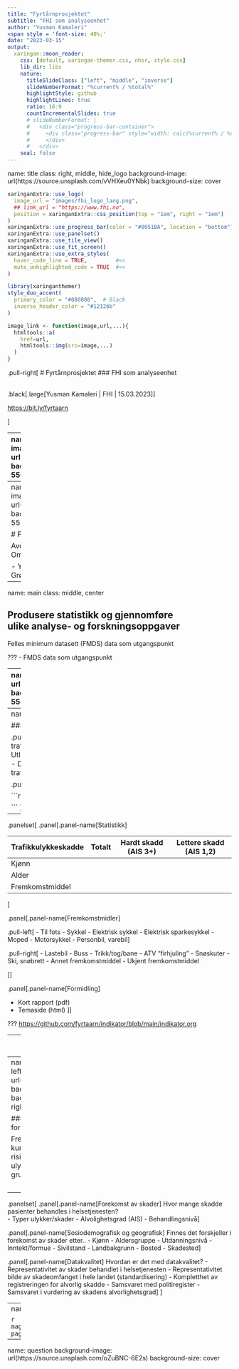```yaml
---
title: "Fyrtårnprosjektet"
subtitle: "FHI som analyseenhet"
author: "Yusman Kamaleri"
<span style = 'font-size: 40%;'
date: "2023-03-15"
output:
  xaringan::moon_reader:
    css: [default, xaringan-themer.css, nhsr, style.css]
    lib_dir: libs
    nature:
      titleSlideClass: ["left", "middle", "inverse"]
      slideNumberFormat: "%current% / %total%"
      highlightStyle: github
      highlightLines: true
      ratio: 16:9
      countIncrementalSlides: true
      # slideNumberFormat: |
      #   <div class="progress-bar-container">
      #     <div class="progress-bar" style="width: calc(%current% / %total% * 100%);">
      #     </div>
      #   </div>
    seal: false
---
```


name: title 
class: right, middle, hide_logo
background-image: url(https://source.unsplash.com/vVHXeu0YNbk)
background-size: cover

```r
xaringanExtra::use_logo(
  image_url = "images/fhi_logo_lang.png",
  ## link_url = "https://www.fhi.no",
  position = xaringanExtra::css_position(top = "1em", right = "1em")
)
xaringanExtra::use_progress_bar(color = "#0051BA", location = "bottom")
xaringanExtra::use_panelset()
xaringanExtra::use_tile_view()
xaringanExtra::use_fit_screen()
xaringanExtra::use_extra_styles(
  hover_code_line = TRUE,         #<<
  mute_unhighlighted_code = TRUE  #<<
)
```
```r
library(xaringanthemer)
style_duo_accent(
  primary_color = "#080808",  # Black
  inverse_header_color = "#12126b"
)
```

```r
image_link <- function(image,url,...){
  htmltools::a(
    href=url,
    htmltools::img(src=image,...)
  )
}
```

.pull-right[
# Fyrtårnprosjektet
### FHI som analyseenhet

<br/>
.black[.large[Yusman Kamaleri | FHI | 15.03.2023]]

[https://bit.ly/fyrtaarn](https://bit.ly/fyrtaarn)

]

---
name: content
class: left, middle 
background-image: url(https://source.unsplash.com/lc7xcWebECc)
background-position: left
background-size: 550px 

.pull-right[
## `r emo::ji("check")` Rolle i projektet
## `r emo::ji("check")` Analyse av skadedata
]

---
name: medarbeider
class: left
background-image: url(https://source.unsplash.com/5EhN4wbfvBc)
background-position: right
background-size: 550px 

# FHI 
### Prosjektmedarbeidere

Avd. for helse og ulikhet i <br>
Område for psykisk og fysisk helse <br>

- Yusman Kamaleri
- Eyvind Ohm
- Else Karin Grøholt
- Kari Alver
- Christian Madsen

---
name: main
class: middle, center

## Produsere statistikk og gjennomføre <br> ulike analyse- og forskningsoppgaver
Felles minimum datasett (FMDS) data som utgangspunkt

???
- FMDS data som utgangspunkt

---
name: before
class: left
background-image: url(https://source.unsplash.com/OQMZwNd3ThU)
background-position: right
background-size: 550px

## Admin

.big-txt[
- Prosjektprotokoll
- REK søknad
- DPIA søknad
- Samarbeidsavtaler 
]

## Statistikk 
.big-txt[
- Analyse av anonyme data fra NTR
]

---
name: statistikk01
class: left

### Løpende statistikk

.pull-left[
- Deskriptiv statistikk over trafikkulykkesskader behandles i helsetjenesten
- Utleveres .color-txt[*tertialvis*] til Statens vegvesen
- Datagrunnlag for å følge utviklingen av trafikkulykker dvs. endring over tid
]

.pull-right[

```r
knitr::include_graphics("images/charts.png")

```
]

--

.panelset[
.panel[.panel-name[Statistikk]


| Trafikkulykkeskadde | Totalt | Hardt skadd (AIS 3+) | Lettere skadd (AIS 1,2) |
|---------------------|--------|----------------------|-------------------------|
| Kjønn               |        |                      |                         |
| Alder               |        |                      |                         |
| Fremkomstmiddel     |        |                      |                         |

]

.panel[.panel-name[Fremkomstmidler]

.pull-left[
- Til fots
- Sykkel
- Elektrisk sykkel
- Elektrisk sparkesykkel
- Moped
- Motorsykkel
- Personbil, varebil
]

.pull-right[
- Lastebil
- Buss
- Trikk/tog/bane
- ATV "firhjuling"
- Snøskuter
- Ski, snøbrett
- Annet fremkomstmiddel
- Ukjent fremkomstmiddel

]]

.panel[.panel-name[Formidling]

- Kort rapport (pdf)
- Temaside (html)
]]

???
[https://github.com/fyrtaarn/indikator/blob/main/indikator.org](https://github.com/fyrtaarn/indikator/blob/main/indikator.org)

---
name: statistikk02
class: center

```r
magick::image_read_pdf("images/flow.pdf", pages = 1)
```

---
name: research01
class: left
background-image: url(images/company.jpg)
background-size: 30%
background-position: right 35px bottom 60px 

### Analyse og forskning

Frembringe mer kunnskap om hvordan risiko for skader og <br/>
ulykker er fordelt mellom grupper i befolkningen


<br/>
--

.panelset[
.panel[.panel-name[Forekomst av skader]
Hvor mange skadde pasienter behandles i helsetjenesten?
<br/>
- Typer ulykker/skader
- Alvolighetsgrad (AIS)
- Behandlingsnivå
]

.panel[.panel-name[Sosiodemografisk og geografisk]
Finnes det forskjeller i forekomst av skader etter..
- Kjønn
- Aldersgruppe
- Utdanningsnivå
- Inntekt/formue
- Sivilstand
- Landbakgrunn
- Bosted
- Skadested
]

.panel[.panel-name[Datakvalitet]
Hvordan er det med datakvalitet?
- Representativitet av skader behandlet i helsetjenesten
- Representativitet bilde av skadeomfanget i hele landet (standardisering)
- Kompletthet av registreringen for alvorlig skadde
- Samsvaret med politiregister
- Samsvaret i vurdering av skadens alvorlighetsgrad
]
]

---
name: research02
class: center

```r
magick::image_read_pdf("images/research.pdf", pages = 1)
```

---
name: question
background-image: url(https://source.unsplash.com/oZuBNC-6E2s)
background-size: cover 
